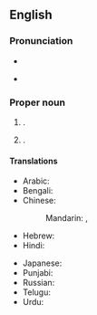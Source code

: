 ==English==
{{wikipedia}}

===Pronunciation===
* {{IPA|en|/bəʊˈpɑːl/}}
* {{a|InE}} {{IPA|en|/bʱoːˈpaːl/}}

===Proper noun===
{{en-proper noun}}

# {{place|en|state capital|s/Madhya Pradesh|c/India}}.
# {{place|en|district|s/Madhya Pradesh|c/India|containing the city of the same name}}.

====Translations====
{{trans-top|capital of Madhya Pradesh, India}}
* Arabic: {{t|ar|بْهُوبَال|m|tr=bhōbāl}}
* Bengali: {{t+|bn|ভোপাল}}
* Chinese:
*: Mandarin: {{t+|cmn|博帕爾|sc=Hani}}, {{t+|cmn|博帕尔|tr=Bópà'ěr|sc=Hani}}
* Hebrew: {{t|he|בופאל}}
* Hindi: {{t+|hi|भोपाल}}
{{trans-mid}}
* Japanese: {{t|ja|ボーパール|tr=Bōpāru}}
* Punjabi: {{t|pa|ਭੋਪਾਲ}}
* Russian: {{t|ru|Бхопа́л|m}}
* Telugu: {{t|te|భోపాల్|sc=Telu}}
* Urdu: {{t|ur|بهوبال|tr=bhōpāl}}
{{trans-bottom}}